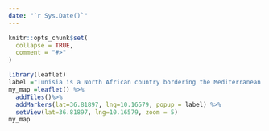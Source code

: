 ```yaml
---
date: "`r Sys.Date()`"
---
```


```r
knitr::opts_chunk$set(
  collapse = TRUE,
  comment = "#>"
)
```
```r
library(leaflet)
label ="Tunisia is a North African country bordering the Mediterranean   Sea and Sahara Desert? In the capital, Tunis, the Bardo Museum has archaeological exhibits from Roman mosaics to Islamic art. The city???s medina quarter encompasses the massive Al-Zaytuna Mosque and a thriving souk. To the east, the site of ancient Carthage features the Antonine Baths and other ruins, plus artifacts at the Carthage National Museum."
my_map =leaflet() %>%
  addTiles()%>%
  addMarkers(lat=36.81897, lng=10.16579, popup = label) %>%
  setView(lat=36.81897, lng=10.16579, zoom = 5)
my_map
```
